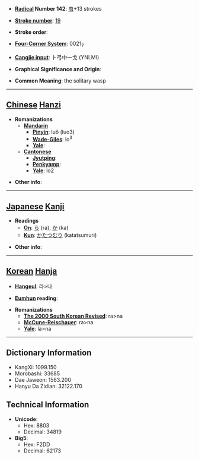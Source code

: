 * '''[[Wiktionary:Chinese radical index| Radical]] Number 142''': [[Wiktionary:Chinese radical index 虫|虫]]+13 strokes

* '''[[Wiktionary:Chinese total strokes index|Stroke number]]''': [[Wiktionary:Chinese total strokes index 19|19]]

* '''Stroke order''': 

* '''[[Wiktionary:Chinese four corner index|Four-Corner System]]''': 0021<sub>7</sub>

* '''[[Wiktionary:Chinese Cangjie index|Cangjie input]]''': 卜弓中一戈 (YNLMI)

* '''Graphical Significance and Origin''': 

* '''Common Meaning''': the solitary wasp

----

== [[Chinese]] [[Hanzi]] ==

* '''Romanizations'''
** '''[[Mandarin]]'''
*** '''[[Pinyin]]''': luǒ (luo3)
*** '''[[Wade-Giles]]''': lo<sup>3</sup>
*** '''[[Yale]]''': 
** '''[[Cantonese]]'''
*** '''[[Jyutping]]''':
*** '''[[Penkyamp]]''': 
*** '''[[Yale]]''': lo2

* '''Other info''': 

----

== [[Japanese]] [[Kanji]] ==

* '''Readings'''
** '''[[On]]''': [[ら]] (ra), [[か]] (ka)
** '''[[Kun]]''': [[かたつむり]] (katatsumuri)

* '''Other info''':  

----

== [[Korean]] [[Hanja]] ==

* '''[[Hangeul]]''': 라>나

* '''[[Eumhun]] reading''': 

* '''Romanizations'''
** '''[[The 2000 South Korean Revised Romanization|The 2000 South Korean Revised]]''': ra>na
** '''[[McCune-Reischauer]]''': ra>na
** '''[[Yale]]''': la>na

----

== Dictionary Information ==

* KangXi: 1099.150
* Morobashi: 33685
* Dae Jaweon: 1563.200
* Hanyu Da Zidian: 32122.170

== Technical Information ==

* '''Unicode''':
** Hex: 8803
** Decimal: 34819
* '''Big5''':
** Hex: F2DD
** Decimal: 62173